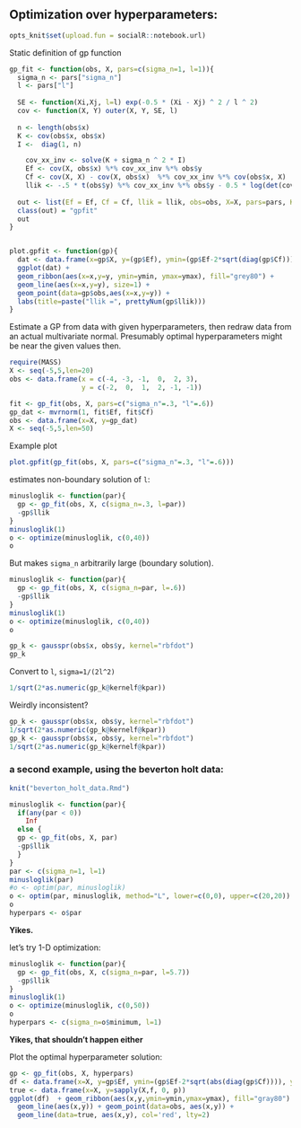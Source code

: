 

## Optimization over hyperparameters:

```r
opts_knit$set(upload.fun = socialR::notebook.url)
```



Static definition of gp function

```r
gp_fit <- function(obs, X, pars=c(sigma_n=1, l=1)){
  sigma_n <- pars["sigma_n"]
  l <- pars["l"]
  
  SE <- function(Xi,Xj, l=l) exp(-0.5 * (Xi - Xj) ^ 2 / l ^ 2)
  cov <- function(X, Y) outer(X, Y, SE, l) 
  
  n <- length(obs$x)
  K <- cov(obs$x, obs$x)
  I <-  diag(1, n)

    cov_xx_inv <- solve(K + sigma_n ^ 2 * I)
    Ef <- cov(X, obs$x) %*% cov_xx_inv %*% obs$y
    Cf <- cov(X, X) - cov(X, obs$x)  %*% cov_xx_inv %*% cov(obs$x, X)
    llik <- -.5 * t(obs$y) %*% cov_xx_inv %*% obs$y - 0.5 * log(det(cov_xx_inv)) - n * log(2 * pi) / 2
  
  out <- list(Ef = Ef, Cf = Cf, llik = llik, obs=obs, X=X, pars=pars, K=K, inv=cov_xx_inv)
  class(out) = "gpfit"
  out
}


plot.gpfit <- function(gp){
  dat <- data.frame(x=gp$X, y=(gp$Ef), ymin=(gp$Ef-2*sqrt(diag(gp$Cf))), ymax=(gp$Ef+2*sqrt(diag(gp$Cf))))
  ggplot(dat) +
  geom_ribbon(aes(x=x,y=y, ymin=ymin, ymax=ymax), fill="grey80") +
  geom_line(aes(x=x,y=y), size=1) + 
  geom_point(data=gp$obs,aes(x=x,y=y)) + 
  labs(title=paste("llik =", prettyNum(gp$llik)))
}
```



Estimate a GP from data with given hyperparameters, then redraw data from an actual multivariate normal.  Presumably optimal hyperparameters might be near the given values then.  

```r
require(MASS)
X <- seq(-5,5,len=20)
obs <- data.frame(x = c(-4, -3, -1,  0,  2, 3),
                  y = c(-2,  0,  1,  2, -1, -1))

fit <- gp_fit(obs, X, pars=c("sigma_n"=.3, "l"=.6))
gp_dat <- mvrnorm(1, fit$Ef, fit$Cf)
obs <- data.frame(x=X, y=gp_dat)
X <- seq(-5,5,len=50)
```


Example plot

```r
plot.gpfit(gp_fit(obs, X, pars=c("sigma_n"=.3, "l"=.6)))
```



estimates non-boundary solution of `l`:

```r
minusloglik <- function(par){
  gp <- gp_fit(obs, X, c(sigma_n=.3, l=par))
  -gp$llik
}
minusloglik(1)
o <- optimize(minusloglik, c(0,40))
o

```


But makes `sigma_n` arbitrarily large (boundary solution).  

```r
minusloglik <- function(par){
  gp <- gp_fit(obs, X, c(sigma_n=par, l=.6))
  -gp$llik
}
minusloglik(1)
o <- optimize(minusloglik, c(0,40))
o

```



```r
gp_k <- gausspr(obs$x, obs$y, kernel="rbfdot")
gp_k
```

Convert to `l`, `sigma=1/(2l^2)`


```r
1/sqrt(2*as.numeric(gp_k@kernelf@kpar))
```

Weirdly inconsistent?

```r
gp_k <- gausspr(obs$x, obs$y, kernel="rbfdot")
1/sqrt(2*as.numeric(gp_k@kernelf@kpar))
gp_k <- gausspr(obs$x, obs$y, kernel="rbfdot")
1/sqrt(2*as.numeric(gp_k@kernelf@kpar))
```




### a second example, using the beverton holt data:

```r
knit("beverton_holt_data.Rmd")
```




```r
minusloglik <- function(par){
  if(any(par < 0))
    Inf
  else {
  gp <- gp_fit(obs, X, par)
  -gp$llik
  }
}
par <- c(sigma_n=1, l=1)
minusloglik(par)
#o <- optim(par, minusloglik)
o <- optim(par, minusloglik, method="L", lower=c(0,0), upper=c(20,20))
o
hyperpars <- o$par
```

**Yikes.**  

let's try 1-D optimization:


```r
minusloglik <- function(par){
  gp <- gp_fit(obs, X, c(sigma_n=par, l=5.7))
  -gp$llik
}
minusloglik(1)
o <- optimize(minusloglik, c(0,50))
o
hyperpars <- c(sigma_n=o$minimum, l=1)
```

**Yikes, that shouldn't happen either**


Plot the optimal hyperparameter solution:

```r
gp <- gp_fit(obs, X, hyperpars)
df <- data.frame(x=X, y=gp$Ef, ymin=(gp$Ef-2*sqrt(abs(diag(gp$Cf)))), ymax=(gp$Ef+2*sqrt(abs(diag(gp$Cf)))))
true <- data.frame(x=X, y=sapply(X,f, 0, p))
ggplot(df)  + geom_ribbon(aes(x,y,ymin=ymin,ymax=ymax), fill="gray80") +
  geom_line(aes(x,y)) + geom_point(data=obs, aes(x,y)) +
  geom_line(data=true, aes(x,y), col='red', lty=2)
```



